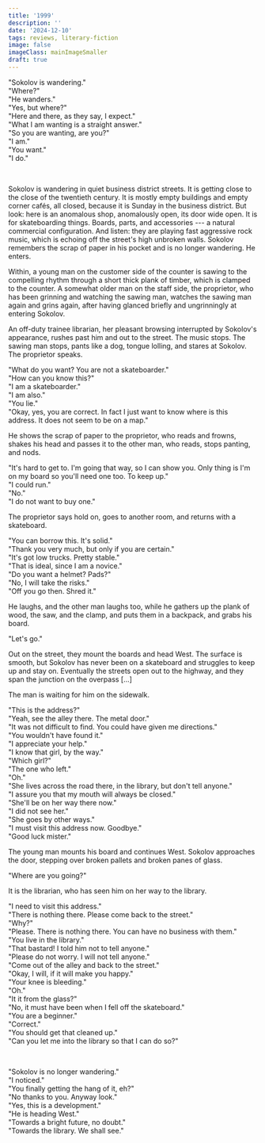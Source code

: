 ```yaml
---
title: '1999'
description: ''
date: '2024-12-10'
tags: reviews, literary-fiction
image: false
imageClass: mainImageSmaller
draft: true
---
```


"Sokolov is wandering."  
"Where?"  
"He wanders."  
"Yes, but where?"  
"Here and there, as they say, I expect."  
"What I am wanting is a straight answer."  
"So you are wanting, are you?"  
"I am."  
"You want."  
"I do."  
 
&nbsp;

Sokolov is wandering in quiet business district streets. It is getting close to the close of the twentieth century. It is mostly empty buildings and empty corner cafés, all closed, because it is Sunday in the business district. But look: here is an anomalous shop, anomalously open, its door wide open. It is for skateboarding things. Boards, parts, and accessories --- a natural commercial configuration. And listen: they are playing fast aggressive rock music, which is echoing off the street's high unbroken walls. Sokolov remembers the scrap of paper in his pocket and is no longer wandering. He enters.

Within, a young man on the customer side of the counter is sawing to the compelling rhythm through a short thick plank of timber, which is clamped to the counter. A somewhat older man on the staff side, the proprietor, who has been grinning and watching the sawing man, watches the sawing man again and grins again, after having glanced briefly and ungrinningly at entering Sokolov.

An off-duty trainee librarian, her pleasant browsing interrupted by Sokolov's appearance, rushes past him and out to the street. The music stops. The sawing man stops, pants like a dog, tongue lolling, and stares at Sokolov. The proprietor speaks.

"What do you want? You are not a skateboarder."  
"How can you know this?"  
"I am a skateboarder."  
"I am also."  
"You lie."  
"Okay, yes, you are correct. In fact I just want to know where is this address. It does not seem to be on a map."  

He shows the scrap of paper to the proprietor, who reads and frowns, shakes his head and passes it to the other man, who reads, stops panting, and nods.

"It's hard to get to. I'm going that way, so I can show you. Only thing is I'm on my board so you'll need one too. To keep up."  
"I could run."  
"No."  
"I do not want to buy one."

The proprietor says hold on, goes to another room, and returns with a skateboard.

"You can borrow this. It's solid."  
"Thank you very much, but only if you are certain."  
"It's got low trucks. Pretty stable."  
"That is ideal, since I am a novice."  
"Do you want a helmet? Pads?"  
"No, I will take the risks."  
"Off you go then. Shred it."

He laughs, and the other man laughs too, while he gathers up the plank of wood, the saw, and the clamp, and puts them in a backpack, and grabs his board.

"Let's go."

Out on the street, they mount the boards and head West. The surface is smooth, but Sokolov has never been on a skateboard and struggles to keep up and stay on. Eventually the streets open out to the highway, and they span the junction on the overpass [...]

The man is waiting for him on the sidewalk.

"This is the address?"  
"Yeah, see the alley there. The metal door."  
"It was not difficult to find. You could have given me directions."  
"You wouldn't have found it."  
"I appreciate your help."  
"I know that girl, by the way."  
"Which girl?"  
"The one who left."  
"Oh."  
"She lives across the road there, in the library, but don't tell anyone."  
"I assure you that my mouth will always be closed."  
"She'll be on her way there now."  
"I did not see her."  
"She goes by other ways."  
"I must visit this address now. Goodbye."  
"Good luck mister."

The young man mounts his board and continues West. Sokolov approaches the door, stepping over broken pallets and broken panes of glass.

"Where are you going?"

It is the librarian, who has seen him on her way to the library.

"I need to visit this address."  
"There is nothing there. Please come back to the street."  
"Why?"  
"Please. There is nothing there. You can have no business with them."  
"You live in the library."  
"That bastard! I told him not to tell anyone."  
"Please do not worry. I will not tell anyone."  
"Come out of the alley and back to the street."  
"Okay, I will, if it will make you happy."  
"Your knee is bleeding."  
"Oh."  
"It it from the glass?"  
"No, it must have been when I fell off the skateboard."  
"You are a beginner."  
"Correct."  
"You should get that cleaned up."  
"Can you let me into the library so that I can do so?"  




&nbsp;

"Sokolov is no longer wandering."  
"I noticed."  
"You finally getting the hang of it, eh?"  
"No thanks to you. Anyway look."  
"Yes, this is a development."  
"He is heading West."  
"Towards a bright future, no doubt."  
"Towards the library. We shall see."  

